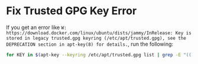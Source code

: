 # Fix Trusted GPG Key Error

If you get an error like `W: https://download.docker.com/linux/ubuntu/dists/jammy/InRelease: Key is stored in legacy trusted.gpg keyring (/etc/apt/trusted.gpg), see the DEPRECATION section in apt-key(8) for details.`, run the following:
```bash copy
for KEY in $(apt-key --keyring /etc/apt/trusted.gpg list | grep -E "(([ ]{1,2}(([0-9A-F]{4}))){10})" | tr -d " " | grep -E "([0-9A-F]){8}\b" ); do K=${KEY:(-8)}; apt-key export $K | sudo gpg --dearmour -o /etc/apt/trusted.gpg.d/imported-from-trusted-gpg-$K.gpg; done
```